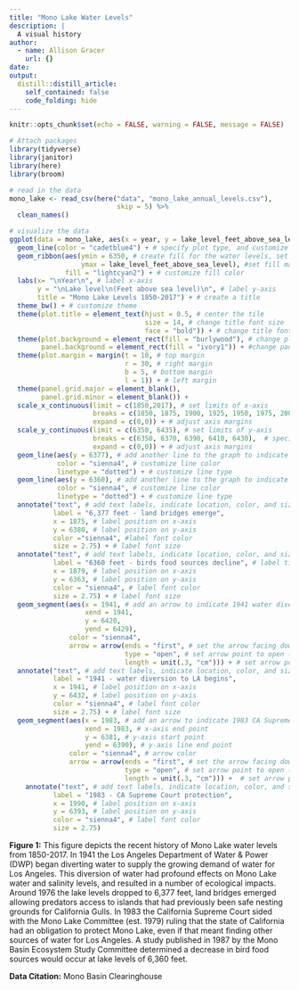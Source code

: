```yaml
---
title: "Mono Lake Water Levels"
description: |
  A visual history
author:
  - name: Allison Gracer
    url: {}
date:
output:
  distill::distill_article:
    self_contained: false
    code_folding: hide
---
```



```r
knitr::opts_chunk$set(echo = FALSE, warning = FALSE, message = FALSE)

# Attach packages
library(tidyverse)
library(janitor)
library(here)
library(broom)
```



```r
# read in the data
mono_lake <- read_csv(here("data", "mono_lake_annual_levels.csv"),
                           skip = 5) %>% 
  clean_names()
```
 
 
 
 
```r
# visualize the data
ggplot(data = mono_lake, aes(x = year, y = lake_level_feet_above_sea_level)) + # create ggplot
  geom_line(color = "cadetblue4") + # specify plot type, and customize line color
  geom_ribbon(aes(ymin = 6350, # create fill for the water levels, set min
                  ymax = lake_level_feet_above_sea_level), #set fill max
              fill = "lightcyan2") + # customize fill color
  labs(x= "\nYear\n", # label x-axis
       y = "\nLake level\n(Feet above sea level)\n", # label y-axis
       title = "Mono Lake Levels 1850-2017") + # create a title
  theme_bw() + # customize theme
  theme(plot.title = element_text(hjust = 0.5, # center the tile
                                  size = 14, # change title font size
                                  face = "bold")) + # change title font to bold
  theme(plot.background = element_rect(fill = "burlywood"), # change plot background color
        panel.background = element_rect(fill = "ivory1")) + #change panel background color
  theme(plot.margin = margin(t = 10, # top margin
                             r = 30, # right margin
                             b = 5, # bottom margin
                             l = 1)) + # left margin
  theme(panel.grid.major = element_blank(),
        panel.grid.minor = element_blank()) +
  scale_x_continuous(limit = c(1850,2017), # set limits of x-axis
                     breaks = c(1850, 1875, 1900, 1925, 1950, 1975, 2000, 2017), # specify breaks
                     expand = c(0,0)) + # adjust axis margins
  scale_y_continuous(limit = c(6350, 6435), # set limits of y-axis
                     breaks = c(6350, 6370, 6390, 6410, 6430),  # specify breaks
                     expand = c(0,0)) + # adjust axis margins
  geom_line(aes(y = 6377), # add another line to the graph to indicate important water levels
            color = "sienna4", # customize line color
            linetype = "dotted") + # customize line type
  geom_line(aes(y = 6360), # add another line to the graph to indicate important water levels
            color = "sienna4", # customize line color
            linetype = "dotted") + # customize line type
  annotate("text", # add text labels, indicate location, color, and size
           label = "6,377 feet - land bridges emerge",
           x = 1875, # label position on x-axis
           y = 6380, # label position on y-axis
           color ="sienna4", #label font color
           size = 2.75) + # label font size
  annotate("text", # add text labels, indicate location, color, and size
           label = "6360 feet - birds food sources decline", # label title
           x = 1879, # label position on x-axis
           y = 6363, # label position on y-axis
           color = "sienna4", # label font color
           size = 2.75) + # label font size
  geom_segment(aes(x = 1941, # add an arrow to indicate 1941 water diversion to LA
                   xend = 1941,
                   y = 6420,
                   yend = 6429),
               color = "sienna4",
               arrow = arrow(ends = "first", # set the arrow facing down
                             type = "open", # set arrow point to open (not filled in)
                             length = unit(.3, "cm"))) + # set arrow point length
  annotate("text", # add text labels, indicate location, color, and size
           label = "1941 - water diversion to LA begins",
           x = 1941, # label position on x-axis
           y = 6432, # label position on y-axis
           color = "sienna4", # label font color
           size = 2.75) + # label font size
  geom_segment(aes(x = 1983, # add an arrow to indicate 1983 CA Supreme Court ruling
                   xend = 1983, # x-axis end point
                   y = 6381, # y-axis start point
                   yend = 6390), # y-axis line end point
               color = "sienna4", # arrow color
               arrow = arrow(ends = "first", # set the arrow facing down
                             type = "open", # set arrow point to open (not filled in)
                             length = unit(.3, "cm"))) +  # set arrow point length
    annotate("text", # add text labels, indicate location, color, and size
           label = "1983 - CA Supreme Court protection",
           x = 1990, # label position on x-axis
           y = 6393, # label position on y-axis
           color = "sienna4", # label font color
           size = 2.75)

```
 
**Figure 1:** This figure depicts the recent history of Mono Lake water levels from 1850-2017. In 1941 the Los Angeles Department of Water & Power (DWP) began diverting water to supply the growing demand of water for Los Angeles. This diversion of water had profound effects on Mono Lake water and salinity levels, and resulted in a number of ecological impacts. Around 1976 the lake levels dropped to 6,377 feet, land bridges emerged allowing predators access to islands that had previously been safe nesting grounds for California Gulls. In 1983 the California Supreme Court sided with the Mono Lake Committee (est. 1979) ruling that the state of California had an obligation to protect Mono Lake, even if that meant finding other sources of water for Los Angeles. A study published in 1987 by the Mono Basin Ecosystem Study Committee determined a decrease in bird food sources would occur at lake levels of 6,360 feet. 

**Data Citation:** Mono Basin Clearinghouse








